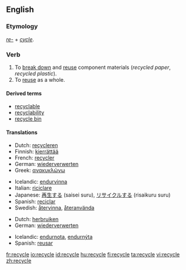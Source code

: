 ==English==

===Etymology===
''[[re-]]'' + ''[[cycle]]''.

===Verb===
{{wikipedia|Recycling}}
{{en-verb|recycl|es}}

# To [[break down]] and [[reuse]] component materials (''recycled paper'', ''recycled plastic'').
# To [[reuse]] as a whole.

====Derived terms====
* [[recyclable]]
* [[recyclability]]
* [[recycle bin]]

====Translations====
{{trans-top|to break down and reuse component materials}}
* Dutch: [[recycleren]]
* Finnish: [[kierrättää]]
* French: [[recycler]]
* German: [[wiederverwerten]]
* Greek: [[ανακυκλώνω]]
{{trans-mid}}
* Icelandic: [[endurvinna]]
* Italian: [[riciclare]]
* Japanese: [[再生する]] (saisei suru), [[リサイクルする]] (risaikuru suru)
* Spanish: [[reciclar]]
* Swedish: [[återvinna]], [[återanvända]]
{{trans-bottom}}

{{trans-top|to reuse as a whole}}
* Dutch: [[herbruiken]]
* German: [[wiederverwerten]]
{{trans-mid}}
* Icelandic: [[endurnota]], [[endurnýta]]
* Spanish: [[reusar]]
{{trans-bottom}}

[[fr:recycle]]
[[io:recycle]]
[[id:recycle]]
[[hu:recycle]]
[[fi:recycle]]
[[ta:recycle]]
[[vi:recycle]]
[[zh:recycle]]